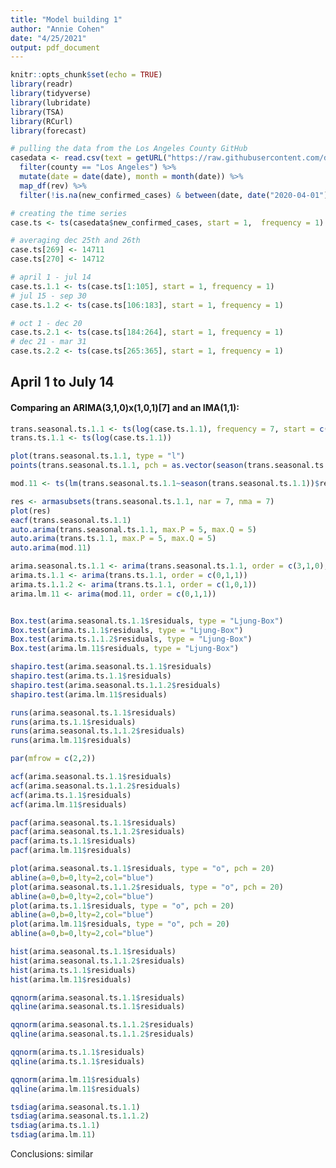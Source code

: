 ```yaml
---
title: "Model building 1"
author: "Annie Cohen"
date: "4/25/2021"
output: pdf_document
---
```


```r
knitr::opts_chunk$set(echo = TRUE)
library(readr)
library(tidyverse)
library(lubridate)
library(TSA)
library(RCurl)
library(forecast)
```

```r
# pulling the data from the Los Angeles County GitHub
casedata <- read.csv(text = getURL("https://raw.githubusercontent.com/datadesk/california-coronavirus-data/master/latimes-county-totals.csv")) %>%
  filter(county == "Los Angeles") %>%
  mutate(date = date(date), month = month(date)) %>%
  map_df(rev) %>%
  filter(!is.na(new_confirmed_cases) & between(date, date("2020-04-01"),date("2021-03-31")))

# creating the time series
case.ts <- ts(casedata$new_confirmed_cases, start = 1,  frequency = 1)

# averaging dec 25th and 26th
case.ts[269] <- 14711
case.ts[270] <- 14712

# april 1 - jul 14
case.ts.1.1 <- ts(case.ts[1:105], start = 1, frequency = 1)
# jul 15 - sep 30
case.ts.1.2 <- ts(case.ts[106:183], start = 1, frequency = 1)

# oct 1 - dec 20
case.ts.2.1 <- ts(case.ts[184:264], start = 1, frequency = 1)
# dec 21 - mar 31
case.ts.2.2 <- ts(case.ts[265:365], start = 1, frequency = 1)
```

## April 1 to July 14

#### Comparing an ARIMA(3,1,0)x(1,0,1)[7] and an IMA(1,1):

```r
trans.seasonal.ts.1.1 <- ts(log(case.ts.1.1), frequency = 7, start = c(1,3))
trans.ts.1.1 <- ts(log(case.ts.1.1))

plot(trans.seasonal.ts.1.1, type = "l")
points(trans.seasonal.ts.1.1, pch = as.vector(season(trans.seasonal.ts.1.1)), cex = 0.8, col = "blue")

mod.11 <- ts(lm(trans.seasonal.ts.1.1~season(trans.seasonal.ts.1.1))$residuals, frequency = 7)

res <- armasubsets(trans.seasonal.ts.1.1, nar = 7, nma = 7)
plot(res)
eacf(trans.seasonal.ts.1.1)
auto.arima(trans.seasonal.ts.1.1, max.P = 5, max.Q = 5)
auto.arima(trans.ts.1.1, max.P = 5, max.Q = 5)
auto.arima(mod.11)
```

```r
arima.seasonal.ts.1.1 <- arima(trans.seasonal.ts.1.1, order = c(3,1,0), seasonal = list(order = c(1,0,1), period = 7))
arima.ts.1.1 <- arima(trans.ts.1.1, order = c(0,1,1))
arima.ts.1.1.2 <- arima(trans.ts.1.1, order = c(1,0,1))
arima.lm.11 <- arima(mod.11, order = c(0,1,1))


Box.test(arima.seasonal.ts.1.1$residuals, type = "Ljung-Box")
Box.test(arima.ts.1.1$residuals, type = "Ljung-Box")
Box.test(arima.ts.1.1.2$residuals, type = "Ljung-Box")
Box.test(arima.lm.11$residuals, type = "Ljung-Box")

shapiro.test(arima.seasonal.ts.1.1$residuals)
shapiro.test(arima.ts.1.1$residuals)
shapiro.test(arima.seasonal.ts.1.1.2$residuals)
shapiro.test(arima.lm.11$residuals)

runs(arima.seasonal.ts.1.1$residuals)
runs(arima.ts.1.1$residuals)
runs(arima.seasonal.ts.1.1.2$residuals)
runs(arima.lm.11$residuals)
```

```r
par(mfrow = c(2,2))

acf(arima.seasonal.ts.1.1$residuals)
acf(arima.seasonal.ts.1.1.2$residuals)
acf(arima.ts.1.1$residuals)
acf(arima.lm.11$residuals)

pacf(arima.seasonal.ts.1.1$residuals)
pacf(arima.seasonal.ts.1.1.2$residuals)
pacf(arima.ts.1.1$residuals)
pacf(arima.lm.11$residuals)

plot(arima.seasonal.ts.1.1$residuals, type = "o", pch = 20)
abline(a=0,b=0,lty=2,col="blue")
plot(arima.seasonal.ts.1.1.2$residuals, type = "o", pch = 20)
abline(a=0,b=0,lty=2,col="blue")
plot(arima.ts.1.1$residuals, type = "o", pch = 20)
abline(a=0,b=0,lty=2,col="blue")
plot(arima.lm.11$residuals, type = "o", pch = 20)
abline(a=0,b=0,lty=2,col="blue")

hist(arima.seasonal.ts.1.1$residuals)
hist(arima.seasonal.ts.1.1.2$residuals)
hist(arima.ts.1.1$residuals)
hist(arima.lm.11$residuals)

qqnorm(arima.seasonal.ts.1.1$residuals)
qqline(arima.seasonal.ts.1.1$residuals)

qqnorm(arima.seasonal.ts.1.1.2$residuals)
qqline(arima.seasonal.ts.1.1.2$residuals)

qqnorm(arima.ts.1.1$residuals)
qqline(arima.ts.1.1$residuals)

qqnorm(arima.lm.11$residuals)
qqline(arima.lm.11$residuals)

tsdiag(arima.seasonal.ts.1.1)
tsdiag(arima.seasonal.ts.1.1.2)
tsdiag(arima.ts.1.1)
tsdiag(arima.lm.11)
```

Conclusions: similar 
